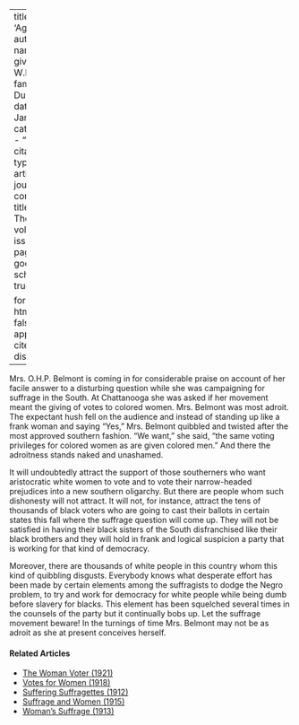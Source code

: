 
---
title: 'Agility'
author:
  - name:
      given: W.E.B.
      family: Du Bois
date: Jan. 1915
categories: 
  - ""
citation: 
  type: article-journal
  container-title: The Crisis
  volume: 9
  issue: 3
  page: 133
google-scholar: true

format:
  html:
    toc: false
    appendix-cite-as: display
---



Mrs. O.H.P. Belmont is coming in for considerable praise on account of her facile answer to a disturbing question while she was campaigning for suffrage in the South. At Chattanooga she was asked if her movement meant the giving of votes to colored women. Mrs. Belmont was most adroit. The expectant hush fell on the audience and instead of standing up like a frank woman and saying "Yes," Mrs. Belmont quibbled and twisted after the most approved southern fashion. "We want," she said, "the same voting privileges for colored women as are given colored men." And there the adroitness stands naked and unashamed.

It will undoubtedly attract the support of those southerners who want aristocratic white women to vote and to vote their narrow-headed prejudices into a new southern oligarchy. But there are people whom such dishonesty will not attract. It will not, for instance, attract the tens of thousands of black voters who are going to cast their ballots in certain states this fall where the suffrage question will come up. They will not be satisfied in having their black sisters of the South disfranchised like their black brothers and they will hold in frank and logical suspicion a party that is working for that kind of democracy.

Moreover, there are thousands of white people in this country whom this kind of quibbling disgusts. Everybody knows what desperate effort has been made by certain elements among the suffragists to dodge the Negro problem, to try and work for democracy for white people while being dumb before slavery for blacks. This element has been squelched several times in the counsels of the party but it continually bobs up. Let the suffrage movement beware! In the turnings of time Mrs. Belmont may not be as adroit as she at present con­ceives herself.

<!-- Similar articles start here -->
<div  class="clear-wrap"></div>

#### Related Articles

* [The Woman Voter (1921)](/Volumes/21/05/woman_voter.html)
* [Votes for Women (1918)](/Volumes/15/01/votes_for_women.html)
* [Suffering Suffragettes (1912)](/Volumes/04/02/suffering_suffragettes.html)
* [Suffrage and Women (1915)](/Volumes/09/04/suffrage_women.html)
* [Woman's Suffrage (1913)](/Volumes/06/01/womans_suffrage.html)

<!-- Similar articles end here -->